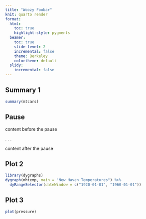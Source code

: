 ```yaml
---
title: "Woozy Foobar"
knit: quarto render
format: 
  html:
    toc: true
    highlight-style: pygments
  beamer: 
    toc: true
    slide-level: 2
    incremental: false
    theme: Berkeley
    colortheme: default
  slidy:
    incremental: false
---
```


## Summary 1

```r
summary(mtcars)
```

## Pause

content before the pause

. . .

content after the pause

## Plot 2

```r
library(dygraphs)
dygraph(nhtemp, main = "New Haven Temperatures") %>% 
  dyRangeSelector(dateWindow = c("1920-01-01", "1960-01-01"))
```

## Plot 3

```r
plot(pressure)
```
